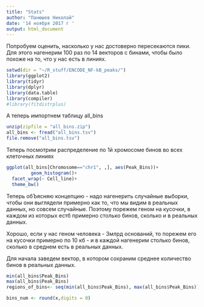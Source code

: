 ```yaml
---
title: "Stats"
author: "Панюшев Николай"
date: '14 ноября 2017 г '
output: html_document
---
```


Попробуем оценить, насколько у нас достоверно пересекаются пики.
Для этого нагенерим 100 раз по 14 векторов с бинами, чтобы было похоже на то, что у нас есть в линиях.
```r
setwd(dir = "~/R_stuff/ENCODE_NF-kB_peaks/")
library(ggplot2)
library(tidyr)
library(dplyr)
library(data.table)
library(compiler)
#library(fitdistrplus)
```
А теперь импортнем таблицу all_bins
 
```r
unzip(zipfile = "all_bins.zip")
all_bins <- fread("all_bins.tsv")
file.remove("all_bins.tsv")
```

Теперь посмотрим распределение по 1й хромосоме бинов во всех клеточных линиях
```r
ggplot(all_bins[Chromosome=="chr1", ,], aes(Peak_Bins))+
         geom_histogram()+
  facet_wrap(~ Cell_line)+       
  theme_bw()
```
Теперь обЪясняю концепцию - надо нагенерить случайные выборки, чтобы они выглядели примерно как то, что мы видим в реальных данных, но совсем случайные. 
Поэтому порежем геном на кусочки, в каждом из которых естб примерно столько бинов, сколько и в реальных данных. 

Хорошо, если у нас геном человека - 3млрд оснований, то порежем его на кусочки примерно по 10 кб - и в каждой нагенерим столько бинов, сколько в среднем есть в реальных данных. 

Для начала заведем вектор, в котором сохраним среднее количество бинов в реальных данных.
```r
min(all_bins$Peak_Bins)
max(all_bins$Peak_Bins)
regions_of_bins<- seq(min(all_bins$Peak_Bins), max(all_bins$Peak_Bins))

bins_num <- round(x,digits = 0)
```




